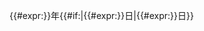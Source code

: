 <includeonly>{{#expr:{{{1}}}}}年{{#if:{{{df|}}}|{{MONTHNAME|{{{2}}}}}{{#expr:{{{3}}}}}日|{{MONTHNAME|{{{2}}}}}{{#expr:{{{3}}}}}日}}<span style="display:none">（<span class="dday deathdate">{{{1}}}-{{padleft:{{MONTHNUMBER|{{{2}}}}}|2|0}}-{{padleft:{{{3}}}|2|0}}</span>）</span></includeonly><noinclude>
{{documentation}}
</noinclude>